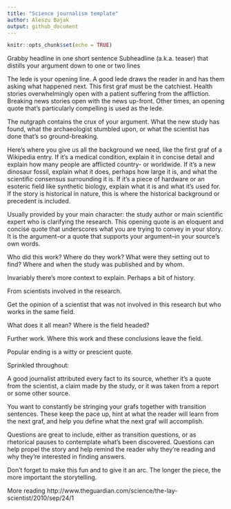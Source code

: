 ```yaml
---
title: "Science journalism template"
author: Aleszu Bajak
output: github_document
---
```


```r
knitr::opts_chunk$set(echo = TRUE)
```

Grabby headline in one short sentence
Subheadline (a.k.a. teaser) that distills your argument down to one or two lines

<Lede>
The lede is your opening line. A good lede draws the reader in and has them asking what happened next. This first graf must be the catchiest. Health stories overwhelmingly open with a patient suffering from the affliction. Breaking news stories open with the news up-front. Other times, an opening quote that’s particularly compelling is used as the lede.
</Lede>

<Nutgraph>
The nutgraph contains the crux of your argument. What the new study has found, what the archaeologist stumbled upon, or what the scientist has done that’s so ground-breaking. 
</Nutgraph> 

<Context>
Here’s where you give us all the background we need, like the first graf of a Wikipedia entry. If it’s a medical condition, explain it in concise detail and explain how many people are afflicted country- or worldwide. If it’s a new dinosaur fossil, explain what it does, perhaps how large it is, and what the scientific consensus surrounding it is. If it’s a piece of hardware or an esoteric field like synthetic biology, explain what it is and what it’s used for. If the story is historical in nature, this is where the historical background or precedent is included.
</Context>

<Lede quote>
Usually provided by your main character: the study author or main scientific expert who is clarifying the research. This opening quote is an eloquent and concise quote that underscores what you are trying to convey in your story. It is the argument--or a quote that supports your argument--in your source’s own words.
</Lede quote>

<Reinforce the argument>
Who did this work? Where do they work? What were they setting out to find? Where and when the study was published and by whom.
</Reinforce the argument>

<More Context>
Invariably there’s more context to explain. Perhaps a bit of history.  
</More Context>

<Quote>
From scientists involved in the research.
</Quote>

<Outside Quote>
Get the opinion of a scientist that was not involved in this research but who works in the same field. 
</Outside Quote>

<Implications>
What does it all mean? Where is the field headed?
</Implications>

<Conclusion>
Further work. Where this work and these conclusions leave the field.
</Conclusion>

<Ending Quote>
Popular ending is a witty or prescient quote.
</Ending Quote>


Sprinkled throughout:

<Attribution>
A good journalist attributed every fact to its source, whether it’s a quote from the scientist, a claim made by the study, or it was taken from a report or some other source.
</Attribution>

<Transition Sentences>
You want to constantly be stringing your grafs together with transition sentences. These keep the pace up, hint at what the reader will learn from the next graf, and help you define what the next graf will accomplish. 
</Transition Sentences>

<Questions>
Questions are great to include, either as transition questions, or as rhetorical pauses to contemplate what’s been discovered. Questions can help propel the story and help remind the reader why they’re reading and why they’re interested in finding answers.
</Questions>


<Storytelling>
Don’t forget to make this fun and to give it an arc. The longer the piece, the more important the storytelling. 
</Storytelling>


More reading
http://www.theguardian.com/science/the-lay-scientist/2010/sep/24/1

